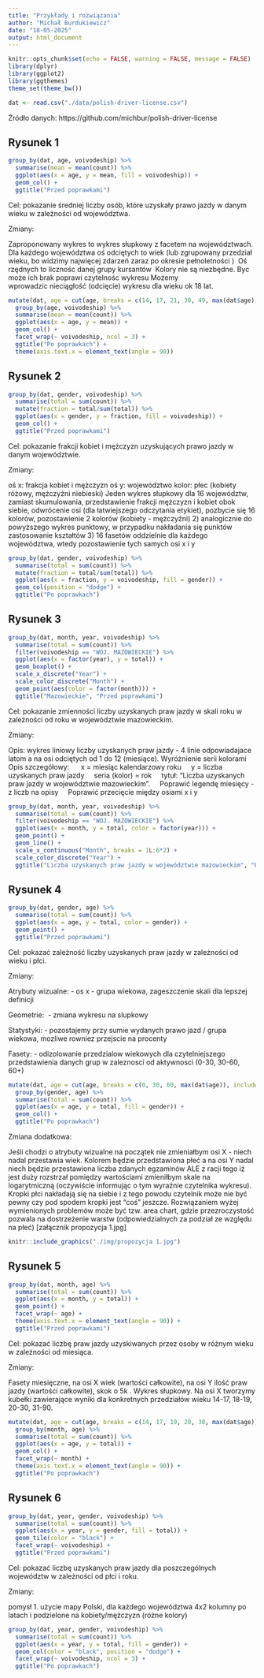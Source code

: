 ```yaml
---
title: "Przykłady i rozwiązania"
author: "Michał Burdukiewicz"
date: "18-05-2025"
output: html_document
---
```


```r
knitr::opts_chunk$set(echo = FALSE, warning = FALSE, message = FALSE)
library(dplyr)
library(ggplot2)
library(ggthemes)
theme_set(theme_bw())
```

```r
dat <- read.csv("./data/polish-driver-license.csv") 
```

Źródło danych: https://github.com/michbur/polish-driver-license

## Rysunek 1

```r
group_by(dat, age, voivodeship) %>% 
  summarise(mean = mean(count)) %>% 
  ggplot(aes(x = age, y = mean, fill = voivodeship)) +
  geom_col() +
  ggtitle("Przed poprawkami")
```

Cel: pokazanie średniej liczby osób, które uzyskały prawo jazdy w danym wieku w zależności od województwa.

Zmiany:

Zaproponowany wykres to wykres słupkowy z facetem na województwach.
Dla każdego województwa oś odciętych to wiek (lub zgrupowany przedział wieku, bo widzimy najwięcej zdarzeń zaraz po okresie pełnoletności ) 
Oś rzędnych to licznośc danej grupy kursantów 
Kolory nie są niezbędne. Byc może ich brak poprawi czytelnośc wykresu
Możemy wprowadzic nieciągłość (odcięcie) wykresu dla wieku ok 18 lat. 

```r
mutate(dat, age = cut(age, breaks = c(14, 17, 21, 30, 49, max(dat$age)), include.lowest = TRUE)) %>% 
  group_by(age, voivodeship) %>% 
  summarise(mean = mean(count)) %>% 
  ggplot(aes(x = age, y = mean)) +
  geom_col() +
  facet_wrap(~ voivodeship, ncol = 3) +
  ggtitle("Po poprawkach") +
  theme(axis.text.x = element_text(angle = 90))
```

## Rysunek 2

```r
group_by(dat, gender, voivodeship) %>% 
  summarise(total = sum(count)) %>% 
  mutate(fraction = total/sum(total)) %>% 
  ggplot(aes(x = gender, y = fraction, fill = voivodeship)) +
  geom_col() +
  ggtitle("Przed poprawkami")
```

Cel: pokazanie frakcji kobiet i mężczyzn uzyskujących prawo jazdy w danym województwie.

Zmiany: 

oś x: frakcja kobiet i mężczyzn
oś y: województwo
kolor: płec (kobiety różowy, mężczyźni niebieski)
Jeden wykres słupkowy dla 16 województw, zamiast skumulowania, przedstawienie frakcji mężczyzn i kobiet obok siebie, odwrócenie osi (dla łatwiejszego odczytania etykiet), pozbycie się 16 kolorów, pozostawienie 2 kolorów (kobiety - mężczyźni)
2) analogicznie do powyższego wykres punktowy, w przypadku nakładania się punktów zastosowanie kształtów
3) 16 fasetów oddzielnie dla każdego województwa, wtedy pozostawienie tych samych osi x i y


```r
group_by(dat, gender, voivodeship) %>% 
  summarise(total = sum(count)) %>% 
  mutate(fraction = total/sum(total)) %>% 
  ggplot(aes(x = fraction, y = voivodeship, fill = gender)) +
  geom_col(position = "dodge") +
  ggtitle("Po poprawkach") 
```

## Rysunek 3

```r
group_by(dat, month, year, voivodeship) %>% 
  summarise(total = sum(count)) %>% 
  filter(voivodeship == "WOJ. MAZOWIECKIE") %>% 
  ggplot(aes(x = factor(year), y = total)) +
  geom_boxplot() +
  scale_x_discrete("Year") +
  scale_color_discrete("Month") +
  geom_point(aes(color = factor(month))) +
  ggtitle("Mazowieckie", "Przed poprawkami")
```

Cel: pokazanie zmienności liczby uzyskanych praw jazdy w skali roku w zależności od roku w województwie mazowieckim.

Zmiany:

Opis: wykres liniowy liczby uzyskanych praw jazdy - 4 linie odpowiadajace latom a na osi odciętych od 1 do 12 (miesiące). Wyróżnienie serii kolorami
Opis szczegółowy: 
    x = miesiąc kalendarzowy roku
    y = liczba uzyskanych praw jazdy
    seria (kolor) = rok
    tytuł: "Liczba uzyskanych praw jazdy w województwie mazowieckim".
    Poprawić legendę miesięcy - z liczb na opisy
    Poprawić przecięcie między osiami x i y

```r
group_by(dat, month, year, voivodeship) %>% 
  summarise(total = sum(count)) %>% 
  filter(voivodeship == "WOJ. MAZOWIECKIE") %>% 
  ggplot(aes(x = month, y = total, color = factor(year))) +
  geom_point() +
  geom_line() +
  scale_x_continuous("Month", breaks = 1L:6*2) +
  scale_color_discrete("Year") +
  ggtitle("Liczba uzyskanych praw jazdy w województwie mazowieckim", "Po poprawkach")
```


## Rysunek 4

```r
group_by(dat, gender, age) %>% 
  summarise(total = sum(count)) %>% 
  ggplot(aes(x = age, y = total, color = gender)) +
  geom_point() +
  ggtitle("Przed poprawkami")

```

Cel: pokazać zależność liczby uzyskanych praw jazdy w zależności od wieku i płci.

Zmiany:

Atrybuty wizualne:
- os x - grupa wiekowa, zageszczenie skali dla lepszej definicji

Geometrie:
 - zmiana wykresu na slupkowy

Statystyki:
- pozostajemy przy sumie wydanych prawo jazd / grupa wiekowa, mozliwe rowniez przejscie na procenty

Fasety:
- odizolowanie przedzialow wiekowych dla czytelniejszego przedstawienia danych grup w zaleznosci od aktywnosci
(0-30, 30-60, 60+)


```r
mutate(dat, age = cut(age, breaks = c(0, 30, 60, max(dat$age)), include.lowest = TRUE)) %>% 
  group_by(gender, age) %>% 
  summarise(total = sum(count)) %>% 
  ggplot(aes(x = age, y = total, fill = gender)) +
  geom_col() +
  ggtitle("Po poprawkach") 

```

Zmiana dodatkowa:

Jeśli chodzi o atrybuty wizualne na początek nie zmieniałbym osi X - niech nadal przestawia wiek.  Kolorem będzie przedstawiona płeć a na osi Y nadal niech będzie przestawiona liczba zdanych egzaminów ALE z racji tego iż jest duży rozstrzał pomiędzy wartościami zmieniłbym skale na logarytmiczną (oczywiście informując o tym wyraźnie czytelnika wykresu). Kropki płci nakładają się na siebie i z tego powodu czytelnik może nie być pewny czy pod spodem kropki jest "coś" jeszcze. 
Rozwiązaniem wyżej wymienionych problemów może być tzw. area chart, gdzie przezroczystość pozwala na dostrzeżenie warstw (odpowiedzialnych za podział ze względu na płeć) [załącznik propozycja 1.jpg]

```r
knitr::include_graphics("./img/propozycja 1.jpg")
```


## Rysunek 5

```r
group_by(dat, month, age) %>% 
  summarise(total = sum(count)) %>% 
  ggplot(aes(x = month, y = total)) +
  geom_point() + 
  facet_wrap(~ age) +
  theme(axis.text.x = element_text(angle = 90)) +
  ggtitle("Przed poprawkami")
```

Cel: pokazać liczbę praw jazdy uzyskiwanych przez osoby w różnym wieku w zależności od miesiąca.

Zmiany: 

Fasety miesięczne, na osi X wiek (wartości całkowite), na osi Y ilość praw jazdy (wartości całkowite), skok o 5k . Wykres słupkowy. Na osi X tworzymy kubełki zawierające wyniki dla konkretnych przedziałów wieku 14-17, 18-19, 20-30, 31-90. 

```r
mutate(dat, age = cut(age, breaks = c(14, 17, 19, 20, 30, max(dat$age)), include.lowest = TRUE)) %>% 
  group_by(month, age) %>% 
  summarise(total = sum(count)) %>% 
  ggplot(aes(x = age, y = total)) +
  geom_col() + 
  facet_wrap(~ month) +
  theme(axis.text.x = element_text(angle = 90)) +
  ggtitle("Po poprawkach")
```


## Rysunek 6

```r
group_by(dat, year, gender, voivodeship) %>% 
  summarise(total = sum(count)) %>% 
  ggplot(aes(x = year, y = gender, fill = total)) +
  geom_tile(color = "black") +
  facet_wrap(~ voivodeship) +
  ggtitle("Przed poprawkami")
```

Cel: pokazać liczbę uzyskanych praw jazdy dla poszczególnych województw w zależności od płci i roku.

Zmiany:

pomysł 1. użycie mapy Polski, dla każdego województwa 4x2 kolumny po latach i podzielone na kobiety/mężczyzn (różne kolory)

```r
group_by(dat, year, gender, voivodeship) %>% 
  summarise(total = sum(count)) %>% 
  ggplot(aes(x = year, y = total, fill = gender)) +
  geom_col(color = "black", position = "dodge") +
  facet_wrap(~ voivodeship, ncol = 3) +
  ggtitle("Po poprawkach")
```
